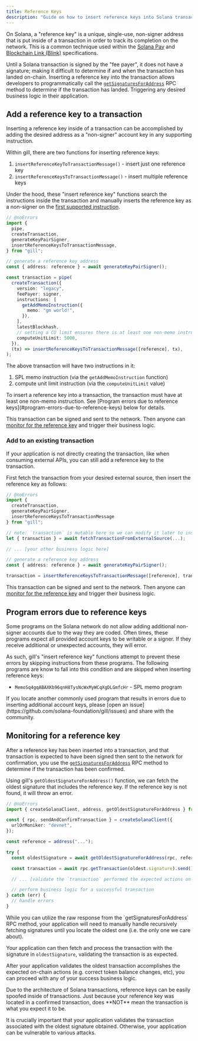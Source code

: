 ```yaml
---
title: Reference Keys
description: "Guide on how to insert reference keys into Solana transactions."
---
```


On Solana, a "reference key" is a unique, single-use, non-signer address that is put inside of a
transaction in order to track its completion on the network. This is a common technique used within
the [Solana Pay](https://docs.solanapay.com/spec#reference) and
[Blockchain Link (Blink)](https://solana.com/solutions/actions) specifications.

Until a Solana transaction is signed by the "fee payer", it does not have a signature; making it
difficult to determine if and when the transaction has landed on-chain. Inserting a reference key
into the transaction allows developers to programmatically call the
[`getSignaturesForAddress`](https://solana.com/docs/rpc/http/getsignaturesforaddress) RPC method to
determine if the transaction has landed. Triggering any desired business logic in their application.

## Add a reference key to a transaction

Inserting a reference key inside of a transaction can be accomplished by adding the desired address
as a "non-signer" account key in any supporting instruction.

Within gill, there are two functions for inserting reference keys:

1. `insertReferenceKeyToTransactionMessage()` - insert just one reference key
2. `insertReferenceKeysToTransactionMessage()` - insert multiple reference keys

Under the hood, these "insert reference key" functions search the instructions inside the
transaction and manually inserts the reference key as a non-signer on the
[first supported instruction](#program-errors-due-to-reference-keys).

```ts twoslash
// @noErrors
import {
  pipe,
  createTransaction,
  generateKeyPairSigner,
  insertReferenceKeysToTransactionMessage,
} from "gill";

// generate a reference key address
const { address: reference } = await generateKeyPairSigner();

const transaction = pipe(
  createTransaction({
    version: "legacy",
    feePayer: signer,
    instructions: [
      getAddMemoInstruction({
        memo: "gm world!",
      }),
    ],
    latestBlockhash,
    // setting a CU limit ensures there is at least one non-memo instruction
    computeUnitLimit: 5000,
  }),
  (tx) => insertReferenceKeysToTransactionMessage([reference], tx),
);
```

The above transaction will have two instructions in it:

1. SPL memo instruction (via the `getAddMemoInstruction` function)
2. compute unit limit instruction (via the `computeUnitLimit` value)

<Callout type="warn" title="At least one non-memo instruction is required">
  To insert a reference key into a transaction, the transaction must have at least one non-memo
  instruction. See [Program errors due to reference keys](#program-errors-due-to-reference-keys)
  below for details.
</Callout>

This transaction can be signed and sent to the network. Then anyone can
[monitor for the reference key](#monitoring-for-a-reference-key) and trigger their business logic.

### Add to an existing transaction

If your application is not directly creating the transaction, like when consuming external APIs, you
can still add a reference key to the transaction.

First fetch the transaction from your desired external source, then insert the reference key as
follows:

```ts twoslash
// @noErrors
import {
  createTransaction,
  generateKeyPairSigner,
  insertReferenceKeysToTransactionMessage
} from "gill";

// note: `transaction` is mutable here so we can modify it later to insert the reference key
let { transaction } = await fetchTransactionFromExternalSource(...);

// ... [your other business logic here]

// generate a reference key address
const { address: reference } = await generateKeyPairSigner();

transaction = insertReferenceKeysToTransactionMessage([reference], transaction);
```

This transaction can be signed and sent to the network. Then anyone can
[monitor for the reference key](#monitoring-for-a-reference-key) and trigger their business logic.

## Program errors due to reference keys

Some programs on the Solana network do not allow adding additional non-signer accounts due to the
way they are coded. Often times, these programs expect all provided account keys to be writable or a
signer. If they receive additional or unexpected accounts, they will error.

As such, gill's "insert reference key" functions attempt to prevent these errors by skipping
instructions from these programs. The following programs are know to fall into this condition and
are skipped when inserting reference keys:

- `MemoSq4gqABAXKb96qnH8TysNcWxMyWCqXgDLGmfcHr` - SPL memo program

<Callout title="Know of another program?">
  If you locate another commonly used program that results in errors due to inserting additional
  account keys, please [open an issue](https://github.com/solana-foundation/gill/issues) and share
  with the community.
</Callout>

## Monitoring for a reference key

After a reference key has been inserted into a transaction, and that transaction is expected to have
been signed then sent to the network for confirmation, you use the
[`getSignaturesForAddress`](https://solana.com/docs/rpc/http/getsignaturesforaddress) RPC method to
determine if the transaction has been confirmed.

Using gill's `getOldestSignatureForAddress()` function, we can fetch the oldest signature that
includes the reference key. If the reference key is not found, it will throw an error.

```ts twoslash
// @noErrors
import { createSolanaClient, address, getOldestSignatureForAddress } from "gill";

const { rpc, sendAndConfirmTransaction } = createSolanaClient({
  urlOrMoniker: "devnet",
});

const reference = address("...");

try {
  const oldestSignature = await getOldestSignatureForAddress(rpc, reference);

  const transaction = await rpc.getTransaction(oldest.signature).send();

  // ... [validate the `transaction` performed the expected actions on-chain]

  // perform business logic for a successful transaction
} catch (err) {
  // handle errors
}
```

<Callout type="warn">
  While you can utilize the raw response from the `getSignaturesForAddress` RPC method, your
  application will need to manually handle recursively fetching signatures until you locate the
  oldest one (i.e. the only one we care about).
</Callout>

Your application can then fetch and process the transaction with the signature in `oldestSignature`,
validating the transaction is as expected.

After your application validates the oldest transaction accomplishes the expected on-chain actions
(e.g. correct token balance changes, etc), you can proceed with any of your success business logic.

<Callout type="warn" title="Reference keys can be easily spoofed in transactions">
  Due to the architecture of Solana transactions, reference keys can be easily spoofed inside of
  transactions. Just because your reference key was located in a confirmed transaction, does **NOT**
  mean the transaction is what you expect it to be.
</Callout>

It is crucially important that your application validates the transaction associated with the oldest
signature obtained. Otherwise, your application can be vulnerable to various attacks.
